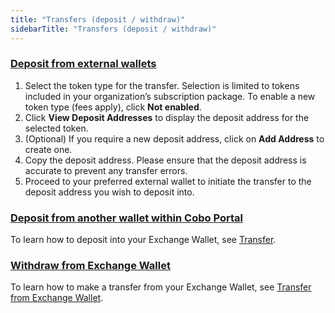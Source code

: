 ```yaml
---
title: "Transfers (deposit / withdraw)"
sidebarTitle: "Transfers (deposit / withdraw)"
---
```


### <u>**Deposit from external wallets**</u>

1. Select the token type for the transfer. Selection is limited to tokens included in your organization’s subscription package. To enable a new token type (fees apply), click **Not enabled**.
2. Click **View Deposit Addresses** to display the deposit address for the selected token.
3. (Optional) If you require a new deposit address, click on **Add Address** to create one.
4. Copy the deposit address. Please ensure that the deposit address is accurate to prevent any transfer errors.
5. Proceed to your preferred external wallet to initiate the transfer to the deposit address you wish to deposit into.

### <u>**Deposit from another wallet within Cobo Portal**</u>

To learn how to deposit into your Exchange Wallet, see [Transfer](/cobo-portal/transfer/introduction).

### <u>**Withdraw from Exchange Wallet**</u>

To learn how to make a transfer from your Exchange Wallet, see [Transfer from Exchange Wallet](/cobo-portal/transfer/transfer-from-exchange).